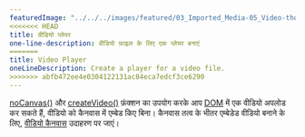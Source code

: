 ---
featuredImage: "../../../images/featured/03_Imported_Media-05_Video-thumbnail.png"
<<<<<<< HEAD
title: वीडियो प्लेयर
one-line-description: वीडियो फ़ाइल के लिए एक प्लेयर बनाएं
=======
title: Video Player
oneLineDescription: Create a player for a video file.
>>>>>>> abfb472ee4e0304122131ac84eca7edcf3ce6290
---

<a href='https://p5js.org/reference/#/p5/noCanvas' target='_blank'>noCanvas()</a> और <a href='https://p5js.org/reference/#/p5/createVideo' target='_blank'>createVideo()</a> फ़ंक्शन का उपयोग करके आप <a href='https://developer.mozilla.org/en-US/docs/Glossary/DOM' target="_blank">DOM</a> में एक वीडियो अपलोड कर सकते हैं, वीडियो को कैनवास में एम्बेड किए बिना। कैनवास तत्व के भीतर एम्बेडेड वीडियो बनाने के लिए, <a href='https://p5js.org/examples/dom-video-canvas.html' target='_blank'>वीडियो कैनवास</a> उदाहरण पर जाएं।